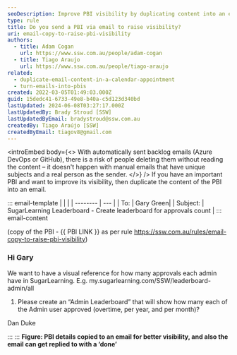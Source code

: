 ```yaml
---
seoDescription: Improve PBI visibility by duplicating content into an email with unique subject and sender.
type: rule
title: Do you send a PBI via email to raise visibility?
uri: email-copy-to-raise-pbi-visibility
authors:
  - title: Adam Cogan
    url: https://www.ssw.com.au/people/adam-cogan
  - title: Tiago Araujo
    url: https://www.ssw.com.au/people/tiago-araujo
related:
  - duplicate-email-content-in-a-calendar-appointment
  - turn-emails-into-pbis
created: 2022-03-05T01:49:03.000Z
guid: 15dedc41-6733-49e8-b40a-c5d123d340bd
lastUpdated: 2024-06-08T03:27:17.000Z
lastUpdatedBy: Brady Stroud [SSW]
lastUpdatedByEmail: bradystroud@ssw.com.au
createdBy: Tiago Araújo [SSW]
createdByEmail: tiagov8@gmail.com
---
```


<introEmbed
  body={<>
With automatically sent backlog emails (Azure DevOps or GitHub), there is a risk of people deleting them without reading the content – it doesn't happen with manual emails that have unique subjects and a real person as the sender.
  </>}
/>
If you have an important PBI and want to improve its visibility, then duplicate the content of the PBI into an email.

::: email-template
| | |
| -------- | --- |
| To: | Gary Green|
| Subject: | SugarLearning Leaderboard - Create leaderboard for approvals count |
::: email-content

(copy of the PBI - &#123;&#123; PBI LINK &#125;&#125; as per rule <https://ssw.com.au/rules/email-copy-to-raise-pbi-visibility>)

### Hi Gary

We want to have a visual reference for how many approvals each admin have in SugarLearning.
E.g. my&#46;sugarlearning&#46;com/SSW/leaderboard-admin/all

1. Please create an “Admin Leaderboard” that will show how many each of the Admin user approved (overtime, per year, and per month)?

Dan Duke

:::
:::
**Figure: PBI details copied to an email for better visibility, and also the email can get replied to with a ‘done’**

